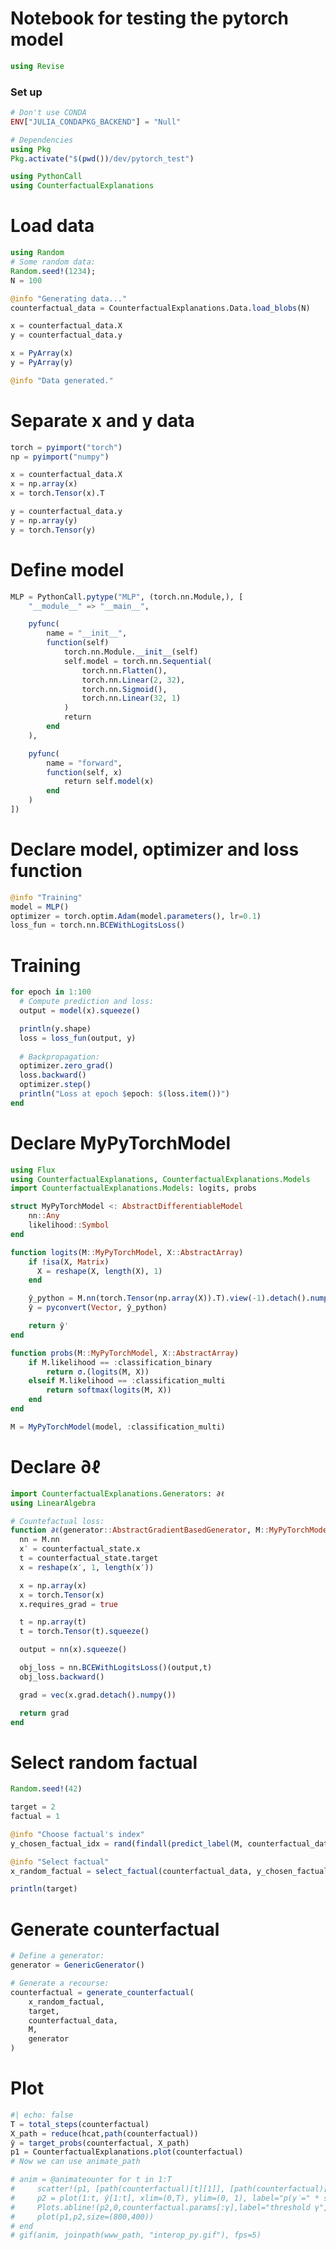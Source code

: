 # Notebook for testing the pytorch model
```julia
using Revise
```
### Set up
```julia
# Don't use CONDA
ENV["JULIA_CONDAPKG_BACKEND"] = "Null"

# Dependencies
using Pkg
Pkg.activate("$(pwd())/dev/pytorch_test")

using PythonCall
using CounterfactualExplanations
```

# Load data
```julia
using Random
# Some random data:
Random.seed!(1234);
N = 100

@info "Generating data..."
counterfactual_data = CounterfactualExplanations.Data.load_blobs(N)

x = counterfactual_data.X
y = counterfactual_data.y

x = PyArray(x)
y = PyArray(y)

@info "Data generated."
```

# Separate x and y data
```julia
torch = pyimport("torch")
np = pyimport("numpy")

x = counterfactual_data.X
x = np.array(x)
x = torch.Tensor(x).T

y = counterfactual_data.y
y = np.array(y)
y = torch.Tensor(y)
```

# Define model
```julia
MLP = PythonCall.pytype("MLP", (torch.nn.Module,), [
    "__module__" => "__main__",

    pyfunc(
        name = "__init__",
        function(self)
            torch.nn.Module.__init__(self)
            self.model = torch.nn.Sequential(
                torch.nn.Flatten(),
                torch.nn.Linear(2, 32),
                torch.nn.Sigmoid(),
                torch.nn.Linear(32, 1)
            )
            return
        end
    ),

    pyfunc(
        name = "forward",
        function(self, x)
            return self.model(x)
        end
    )
])
```

# Declare model, optimizer and loss function
```julia
@info "Training"
model = MLP()
optimizer = torch.optim.Adam(model.parameters(), lr=0.1)
loss_fun = torch.nn.BCEWithLogitsLoss()
```

# Training
```julia
for epoch in 1:100
  # Compute prediction and loss:
  output = model(x).squeeze()

  println(y.shape)
  loss = loss_fun(output, y)
  
  # Backpropagation:
  optimizer.zero_grad()
  loss.backward()
  optimizer.step()
  println("Loss at epoch $epoch: $(loss.item())")
end
```

# Declare MyPyTorchModel
```julia
using Flux
using CounterfactualExplanations, CounterfactualExplanations.Models
import CounterfactualExplanations.Models: logits, probs

struct MyPyTorchModel <: AbstractDifferentiableModel
    nn::Any
    likelihood::Symbol
end

function logits(M::MyPyTorchModel, X::AbstractArray)    
    if !isa(X, Matrix)
      X = reshape(X, length(X), 1)
    end

    ŷ_python = M.nn(torch.Tensor(np.array(X)).T).view(-1).detach().numpy()
    ŷ = pyconvert(Vector, ŷ_python)

    return ŷ'
end

function probs(M::MyPyTorchModel, X::AbstractArray)
    if M.likelihood == :classification_binary
        return σ.(logits(M, X))
    elseif M.likelihood == :classification_multi
        return softmax(logits(M, X))
    end
end

M = MyPyTorchModel(model, :classification_multi)
```

# Declare ∂ℓ
```julia
import CounterfactualExplanations.Generators: ∂ℓ
using LinearAlgebra

# Countefactual loss:
function ∂ℓ(generator::AbstractGradientBasedGenerator, M::MyPyTorchModel, counterfactual_state::CounterfactualExplanation) 
  nn = M.nn
  x′ = counterfactual_state.x
  t = counterfactual_state.target
  x = reshape(x′, 1, length(x′))

  x = np.array(x)
  x = torch.Tensor(x)
  x.requires_grad = true

  t = np.array(t)
  t = torch.Tensor(t).squeeze()

  output = nn(x).squeeze()

  obj_loss = nn.BCEWithLogitsLoss()(output,t)
  obj_loss.backward()

  grad = vec(x.grad.detach().numpy())

  return grad
end
```

# Select random factual
```julia
Random.seed!(42)

target = 2
factual = 1

@info "Choose factual's index"
y_chosen_factual_idx = rand(findall(predict_label(M, counterfactual_data) .== factual))

@info "Select factual"
x_random_factual = select_factual(counterfactual_data, y_chosen_factual_idx)

println(target)
```

# Generate counterfactual
```julia
# Define a generator:
generator = GenericGenerator()

# Generate a recourse:
counterfactual = generate_counterfactual(
    x_random_factual, 
    target, 
    counterfactual_data, 
    M, 
    generator
)
```

# Plot
```julia
#| echo: false
T = total_steps(counterfactual)
X_path = reduce(hcat,path(counterfactual))
ŷ = target_probs(counterfactual, X_path)
p1 = CounterfactualExplanations.plot(counterfactual)
# Now we can use animate_path

# anim = @animateounter for t in 1:T
#     scatter!(p1, [path(counterfactual)[t][1]], [path(counterfactual)[t][2]], ms=5, color=Int(y), label="")
#     p2 = plot(1:t, ŷ[1:t], xlim=(0,T), ylim=(0, 1), label="p(y′=" * string(target) * ")", title="Validity", lc=:black)
#     Plots.abline!(p2,0,counterfactual.params[:γ],label="threshold γ", ls=:dash) # decision boundary
#     plot(p1,p2,size=(800,400))
# end
# gif(anim, joinpath(www_path, "interop_py.gif"), fps=5)
```
